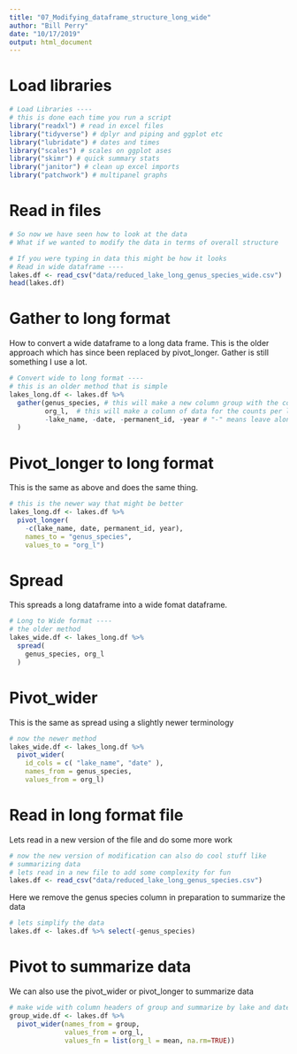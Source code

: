 ```yaml
---
title: "07_Modifying_dataframe_structure_long_wide"
author: "Bill Perry"
date: "10/17/2019"
output: html_document
---
```


# Load libraries

```r
# Load Libraries ----
# this is done each time you run a script
library("readxl") # read in excel files
library("tidyverse") # dplyr and piping and ggplot etc
library("lubridate") # dates and times
library("scales") # scales on ggplot ases
library("skimr") # quick summary stats
library("janitor") # clean up excel imports
library("patchwork") # multipanel graphs
```

# Read in files

```r
# So now we have seen how to look at the data
# What if we wanted to modify the data in terms of overall structure

# If you were typing in data this might be how it looks
# Read in wide dataframe ----
lakes.df <- read_csv("data/reduced_lake_long_genus_species_wide.csv")
head(lakes.df)
```

# Gather to long format      
How to convert a wide dataframe to a long data frame. This is the older approach which has since been replaced by pivot_longer. Gather is still something I use a lot.    
```r
# Convert wide to long format ----
# this is an older method that is simple
lakes_long.df <- lakes.df %>% 
  gather(genus_species, # this will make a new column group with the column names 
         org_l,  # this will make a column of data for the counts per liter
         -lake_name, -date, -permanent_id, -year # "-" means leave alone
  )

```


# Pivot_longer to long format     
This is the same as above and does the same thing.  
```r
# this is the newer way that might be better
lakes_long.df <- lakes.df %>%
  pivot_longer(
    -c(lake_name, date, permanent_id, year),
    names_to = "genus_species", 
    values_to = "org_l")
```

# Spread
This spreads a long dataframe into a wide fomat dataframe.        
```r
# Long to Wide format ----
# the older method 
lakes_wide.df <- lakes_long.df %>%
  spread(
    genus_species, org_l
  )
```


# Pivot_wider     
This is the same as spread using a slightly newer terminology      
```r
# now the newer method
lakes_wide.df <- lakes_long.df %>%
  pivot_wider(
    id_cols = c( "lake_name", "date" ),
    names_from = genus_species,
    values_from = org_l)

```


# Read in long format file   
Lets read in a new version of the file and do some more work    
```r
# now the new version of modification can also do cool stuff like 
# summarizing data 
# lets read in a new file to add some complexity for fun
lakes.df <- read_csv("data/reduced_lake_long_genus_species.csv")

```

Here we remove the genus species column in preparation to summarize the data
```r
# lets simplify the data
lakes.df <- lakes.df %>% select(-genus_species)
```


# Pivot to summarize data
We can also use the pivot_wider or pivot_longer to summarize data 

```r
# make wide with column headers of group and summarize by lake and date
group_wide.df <- lakes.df %>%
  pivot_wider(names_from = group, 
              values_from = org_l,
              values_fn = list(org_l = mean, na.rm=TRUE))
```






<!-- Global site tag (gtag.js) - Google Analytics -->
<script async src="https://www.googletagmanager.com/gtag/js?id=UA-88373117-6"></script>
<script>
  window.dataLayer = window.dataLayer || [];
  function gtag(){dataLayer.push(arguments);}
  gtag('js', new Date());

  gtag('config', 'UA-88373117-6');
</script>
